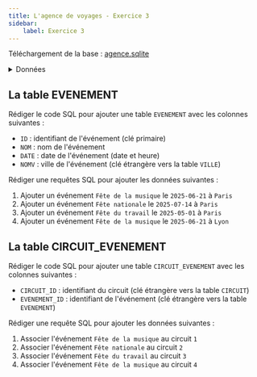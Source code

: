 ```yaml
---
title: L'agence de voyages - Exercice 3
sidebar:
    label: Exercice 3
---
```


Téléchargement de la base : [agence.sqlite](/bdd/sample/agence.sqlite)

<details>
    <summary>Données</summary>


<DBAgence />

</details>

## La table EVENEMENT

Rédiger le code SQL pour ajouter une table `EVENEMENT` avec les colonnes suivantes :

- `ID` : identifiant de l'événement (clé primaire)
- `NOM` : nom de l'événement
- `DATE` : date de l'événement (date et heure)
- `NOMV` : ville de l'événement (clé étrangère vers la table `VILLE`)

Rédiger une requêtes SQL pour ajouter les données suivantes :

1. Ajouter un événement `Fête de la musique` le `2025-06-21` à `Paris`
2. Ajouter un événement `Fête nationale` le `2025-07-14` à `Paris`
3. Ajouter un événement `Fête du travail` le `2025-05-01` à `Paris`
4. Ajouter un événement `Fête de la musique` le `2025-06-21` à `Lyon`

## La table CIRCUIT_EVENEMENT

Rédiger le code SQL pour ajouter une table `CIRCUIT_EVENEMENT` avec les colonnes suivantes :

- `CIRCUIT_ID` : identifiant du circuit (clé étrangère vers la table `CIRCUIT`)
- `EVENEMENT_ID` : identifiant de l'événement (clé étrangère vers la table `EVENEMENT`)

Rédiger une requête SQL pour ajouter les données suivantes :

1. Associer l'événement `Fête de la musique` au circuit `1`
2. Associer l'événement `Fête nationale` au circuit `2`
3. Associer l'événement `Fête du travail` au circuit `3`
4. Associer l'événement `Fête de la musique` au circuit `4`
